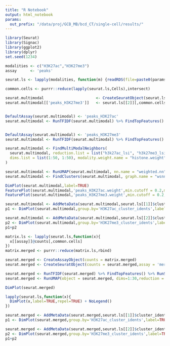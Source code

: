 ```yaml
---
title: "R Notebook"
output: html_notebook
params:
  out_prefix: "/data/proj/GCB_MB/bcd_CT/single-cell/results/"
---
```



```r
library(Seurat)
library(Signac)
library(ggplot2)
library(dplyr)
set.seed(1234)
```

```r
modalities <- c("H3K27ac","H3K27me3")
assay      <- 'peaks' 

seurat.ls <- lapply(modalities, function(m) {readRDS(file=paste0(params$out_prefix,'single_modality/',m,'/seurat/peaks/Seurat_object_clustered_renamed.Rds'))})

common.cells <- purrr::reduce(lapply(seurat.ls,Cells),intersect)

seurat.multimodal                       <- CreateSeuratObject(seurat.ls[[1]][,common.cells][[assay]],assay = 'peaks_H3K27ac')
seurat.multimodal[['peaks_H3K27me3']]   <- seurat.ls[[2]][,common.cells][[assay]]


DefaultAssay(seurat.multimodal) <- 'peaks_H3K27ac'
seurat.multimodal <- RunTFIDF(seurat.multimodal) %>% FindTopFeatures() %>% RunSVD(reduction.name = 'h3k27ac_lsi')


DefaultAssay(seurat.multimodal) <- 'peaks_H3K27me3'
seurat.multimodal <- RunTFIDF(seurat.multimodal) %>% FindTopFeatures() %>% RunSVD(reduction.name = 'h3k27me3_lsi')

seurat.multimodal <- FindMultiModalNeighbors(
  seurat.multimodal, reduction.list = list("h3k27ac_lsi", "h3k27me3_lsi"), 
  dims.list = list(1:50, 1:50), modality.weight.name = "histone.weight"
)

seurat.multimodal <- RunUMAP(seurat.multimodal, nn.name = "weighted.nn", reduction.name = "wnn.umap", reduction.key = "wnnUMAP_")
seurat.multimodal <- FindClusters(seurat.multimodal, graph.name = "wsnn", algorithm = 3, resolution = 0.8, verbose = FALSE)

DimPlot(seurat.multimodal,label=TRUE)
FeaturePlot(seurat.multimodal,'peaks_H3K27ac.weight',min.cutoff = 0.2,max.cutoff = 0.8) + scale_color_viridis_c()
FeaturePlot(seurat.multimodal,'peaks_H3K27me3.weight',min.cutoff = 0.2,max.cutoff = 0.8) + scale_color_viridis_c()
```


```r
seurat.multimodal <- AddMetaData(seurat.multimodal,seurat.ls[[1]]$cluster_idents,col.name = 'H3K27ac_cluster_idents')
p1 <- DimPlot(seurat.multimodal,group.by='H3K27ac_cluster_idents',label=TRUE) + NoLegend()

seurat.multimodal <- AddMetaData(seurat.multimodal,seurat.ls[[2]]$cluster_idents,col.name = 'H3K27me3_cluster_idents')
p2 <- DimPlot(seurat.multimodal,group.by='H3K27me3_cluster_idents',label=TRUE) + NoLegend()
p1+p2
```



```r

matrix.ls <- lapply(seurat.ls,function(x){
  x[[assay]]@counts[,common.cells]
})
matrix.merged <- purrr::reduce(matrix.ls,rbind)

seurat.merged <- CreateAssayObject(counts = matrix.merged)  
seurat.merged <- CreateSeuratObject(counts = seurat.merged,assay = 'merged',meta.data = seurat.multimodal@meta.data)  

seurat.merged <- RunTFIDF(seurat.merged) %>% FindTopFeatures() %>% RunSVD() 
seurat.merged <- RunUMAP(object = seurat.merged, dims=1:30,reduction = 'lsi')

DimPlot(seurat.merged)
```
```r
lapply(seurat.ls,function(x){
  DimPlot(x,label=TRUE,repel=TRUE) + NoLegend()
})
```


```r
seurat.merged <- AddMetaData(seurat.merged,seurat.ls[[1]]$cluster_idents,col.name = 'H3K27ac_cluster_idents')
p1 <- DimPlot(seurat.merged,group.by='H3K27ac_cluster_idents',label=TRUE,repel=TRUE) + NoLegend()

seurat.merged <- AddMetaData(seurat.merged,seurat.ls[[2]]$cluster_idents,col.name = 'H3K27me3_cluster_idents')
p2 <- DimPlot(seurat.merged,group.by='H3K27me3_cluster_idents',label=TRUE,repel=TRUE) + NoLegend()
p1+p2
```
